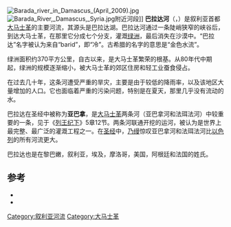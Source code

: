 [[File:Barada_river_in_Damascus_(April_2009).jpg|thumb]]
[[File:Barada_River,_Damascus,_Syria.jpg|thumb]]附近河段]]
'''巴拉达河'''（{{lang-ar|بردى}}，{{lang-el|Χρυσορρόας|Chrysorrhoas}}）是叙利亚首都[[大马士革|大马士革]]的主要河流，其源头是巴拉达湖。巴拉达河通过一条陡峭狭窄的峡谷后，到达大马士革，在那里它分成七个分支，灌溉[[绿洲|绿洲]]，最后消失在沙漠中。“巴拉达”名字被认为来自“barid”，即“冷”。古希腊的名字的意思是“金色水流”。

绿洲面积约370平方​​公里，自古以来，是大马士革繁荣的根基。从80年代中期起，绿洲的规模逐渐缩小，被大马士革的郊区住房和轻工业蚕食侵占。
                                   
在过去几十年，这条河遭受严重的旱灾，主要是由于较低的降雨率，以及该地区大量增加的人口。它也面临着严重的污染问题，特别是在夏天，那里几乎没有流动的水。
 
巴拉达在圣经中被称为'''亚巴拿'''，是[[大马士革|大马士革]]两条河（亚巴拿河和法珥法河）中较重要的一条，见于《[[列王纪下|列王纪下]]》5章12节。两条河联通开挖的运河，被认为是世界上最完整、最广泛的灌溉工程之一。在[[圣经|圣经]]中，[[乃缦|乃缦]]惊叹亚巴拿河和法珥法河比[[以色列|以色列]]的所有河流更大。

巴拉达也是在黎巴嫩，叙利亚，埃及，摩洛哥，美国，阿根廷和法国的姓氏。

==参考==
{{reflist}}
*{{EB1911|wstitle=Abana|volume=1|page=6}}
*{{Cite Jewish Encyclopedia|url=http://www.jewishencyclopedia.com/view.jsp?letter=A&artid=116|article=Abana}}

{{coord|33|30|48.75|N|36|18|18|E|type:landmark|display=title}}
{{大马士革}}
[[Category:叙利亚河流|Category:叙利亚河流]]
[[Category:大马士革|Category:大马士革]]